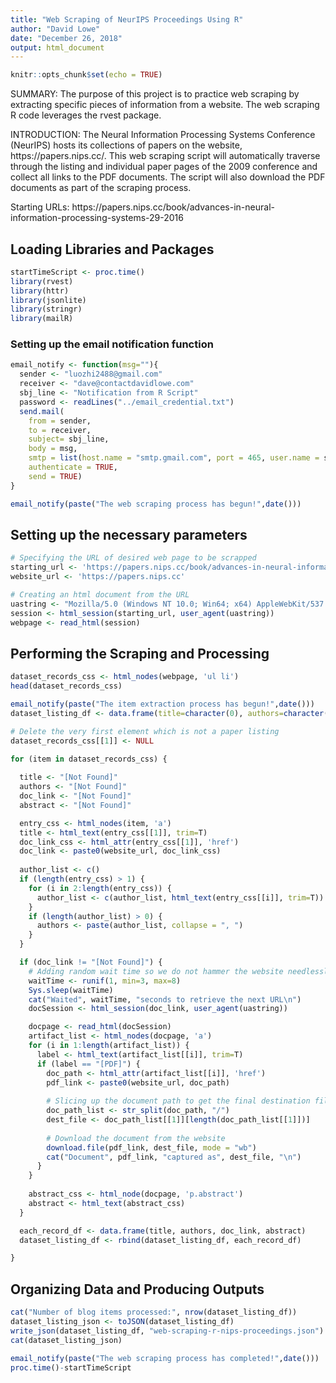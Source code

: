 ```yaml
---
title: "Web Scraping of NeurIPS Proceedings Using R"
author: "David Lowe"
date: "December 26, 2018"
output: html_document
---
```


```r
knitr::opts_chunk$set(echo = TRUE)
```

SUMMARY: The purpose of this project is to practice web scraping by extracting specific pieces of information from a website. The web scraping R code leverages the rvest package.

INTRODUCTION: The Neural Information Processing Systems Conference (NeurIPS) hosts its collections of papers on the website, https://papers.nips.cc/. This web scraping script will automatically traverse through the listing and individual paper pages of the 2009 conference and collect all links to the PDF documents. The script will also download the PDF documents as part of the scraping process.

Starting URLs: https://papers.nips.cc/book/advances-in-neural-information-processing-systems-29-2016

## Loading Libraries and Packages

```r
startTimeScript <- proc.time()
library(rvest)
library(httr)
library(jsonlite)
library(stringr)
library(mailR)
```

### Setting up the email notification function

```r
email_notify <- function(msg=""){
  sender <- "luozhi2488@gmail.com"
  receiver <- "dave@contactdavidlowe.com"
  sbj_line <- "Notification from R Script"
  password <- readLines("../email_credential.txt")
  send.mail(
    from = sender,
    to = receiver,
    subject= sbj_line,
    body = msg,
    smtp = list(host.name = "smtp.gmail.com", port = 465, user.name = sender, passwd = password, ssl = TRUE),
    authenticate = TRUE,
    send = TRUE)
}
```

```r
email_notify(paste("The web scraping process has begun!",date()))
```

## Setting up the necessary parameters

```r
# Specifying the URL of desired web page to be scrapped
starting_url <- 'https://papers.nips.cc/book/advances-in-neural-information-processing-systems-29-2016'
website_url <- 'https://papers.nips.cc'

# Creating an html document from the URL
uastring <- "Mozilla/5.0 (Windows NT 10.0; Win64; x64) AppleWebKit/537.36 (KHTML, like Gecko) Chrome/71.0.3578.80 Safari/537.36"
session <- html_session(starting_url, user_agent(uastring))
webpage <- read_html(session)
```

## Performing the Scraping and Processing

```r
dataset_records_css <- html_nodes(webpage, 'ul li')
head(dataset_records_css)
```

```r
email_notify(paste("The item extraction process has begun!",date()))
dataset_listing_df <- data.frame(title=character(0), authors=character(0), doc_link=character(0), abstract=character(0))

# Delete the very first element which is not a paper listing
dataset_records_css[[1]] <- NULL

for (item in dataset_records_css) {
  
  title <- "[Not Found]"
  authors <- "[Not Found]"
  doc_link <- "[Not Found]"
  abstract <- "[Not Found]"

  entry_css <- html_nodes(item, 'a')
  title <- html_text(entry_css[[1]], trim=T)
  doc_link_css <- html_attr(entry_css[[1]], 'href')
  doc_link <- paste0(website_url, doc_link_css)
  
  author_list <- c()
  if (length(entry_css) > 1) {
    for (i in 2:length(entry_css)) {
      author_list <- c(author_list, html_text(entry_css[[i]], trim=T))
    }
    if (length(author_list) > 0) {
      authors <- paste(author_list, collapse = ", ")
    }
  }

  if (doc_link != "[Not Found]") {
    # Adding random wait time so we do not hammer the website needlessly
    waitTime <- runif(1, min=3, max=8)
    Sys.sleep(waitTime)
    cat("Waited", waitTime, "seconds to retrieve the next URL\n")
    docSession <- html_session(doc_link, user_agent(uastring))

    docpage <- read_html(docSession)
    artifact_list <- html_nodes(docpage, 'a')
    for (i in 1:length(artifact_list)) {
      label <- html_text(artifact_list[[i]], trim=T)
      if (label == "[PDF]") {
        doc_path <- html_attr(artifact_list[[i]], 'href')
        pdf_link <- paste0(website_url, doc_path)
        
        # Slicing up the document path to get the final destination file name
        doc_path_list <- str_split(doc_path, "/")
        dest_file <- doc_path_list[[1]][length(doc_path_list[[1]])]
        
        # Download the document from the website
        download.file(pdf_link, dest_file, mode = "wb")
        cat("Document", pdf_link, "captured as", dest_file, "\n")
      }
    }
    
    abstract_css <- html_node(docpage, 'p.abstract')
    abstract <- html_text(abstract_css)
  }

  each_record_df <- data.frame(title, authors, doc_link, abstract)
  dataset_listing_df <- rbind(dataset_listing_df, each_record_df)

}
```

## Organizing Data and Producing Outputs

```r
cat("Number of blog items processed:", nrow(dataset_listing_df))
dataset_listing_json <- toJSON(dataset_listing_df)
write_json(dataset_listing_df, "web-scraping-r-nips-proceedings.json")
cat(dataset_listing_json)

email_notify(paste("The web scraping process has completed!",date()))
proc.time()-startTimeScript
```